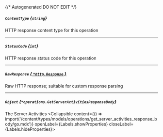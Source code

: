 {/* Autogenerated DO NOT EDIT  */}

##### `ContentType` *{`string`}*
HTTP response content type for this operation

---
##### `StatusCode` *{`int`}*
HTTP response status code for this operation

---
##### `RawResponse` [*{ `*http.Response` }*](https://pkg.go.dev/net/http#Response)
Raw HTTP response; suitable for custom response parsing

---
##### `Object` *{`*operations.GetServerActivitiesResponseBody`}*
The Server Activities
<Collapsible content={() => import('/content/types/models/operations/get_server_activities_response_body/go.mdx')} openLabel={Labels.showProperties} closeLabel={Labels.hideProperties}>
</Collapsible>


